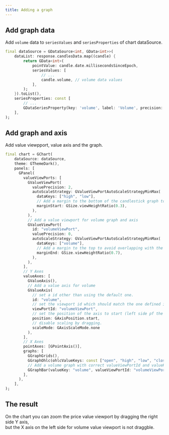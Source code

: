 ```yaml
---
title: Adding a graph
---
```



## Add graph data

Add `volume` data to `seriesValues` and `seriesProperties` of chart dataSource.

```dart
final dataSource = GDataSource<int, GData<int>>(
    dataList: response.candlesData.map((candle) {
        return GData<int>(
            pointValue: candle.date.millisecondsSinceEpoch,
            seriesValues: [
                // ...
                candle.volume, // volume data values
            ],
        );
    }).toList(),
    seriesProperties: const [
        // ...
        GDataSeriesProperty(key: 'volume', label: 'Volume', precision: 0), // volume data property
    ],
);

```

## Add graph and axis

Add value viewpport, value axis and the graph.

```dart
final chart = GChart(
    dataSource: dataSource,
    theme: GThemeDark(),
    panels: [
      GPanel(
        valueViewPorts: [
          GValueViewPort(
            valuePrecision: 2,
            autoScaleStrategy: GValueViewPortAutoScaleStrategyMinMax(
              dataKeys: ["high", "low"],
              // Add a margin to the bottom of the candlestick graph to avoid overlapping with the volume graph.
              marginStart: GSize.viewHeightRatio(0.3),
            ),
          ),
          // Add a value viewport for volume graph and axis
          GValueViewPort(
            id: "volumeViewPort",
            valuePrecision: 0,
            autoScaleStrategy: GValueViewPortAutoScaleStrategyMinMax(
              dataKeys: ["volume"],
              // Add a margin to the top to avoid overlapping with the candlestick graph.
              marginEnd: GSize.viewHeightRatio(0.7),
            ),
          ),
        ],
        // Y Axes
        valueAxes: [
          GValueAxis(),
          // Add a value axis for volume
          GValueAxis(
            // set a id other than using the default one.
            id: "volume",
            // set the viewport id which should match the one defined in valueViewPorts.
            viewPortId: "volumeViewPort",
            // set the position of the axis to start (left side pf the graph).
            position: GAxisPosition.start,
            // disable scaling by dragging.
            scaleMode: GAxisScaleMode.none
          ),
        ],
        // X Axes
        pointAxes: [GPointAxis()],
        graphs: [
          GGraphGrids(),
          GGraphOhlc(ohlcValueKeys: const ["open", "high", "low", "close"]),
          // Add a volume graph with correct valueViewPortId and valueKey.
          GGraphBar(valueKey: "volume", valueViewPortId: "volumeViewPort"),
        ],
      ),
    ],
);

```

## The result
<EmbedChart name="20_graph"/>

On the chart you can zoom the price value viewport by dragging the right side Y axis,   
but the X axis on the left side for volume value viewport is not draggble.